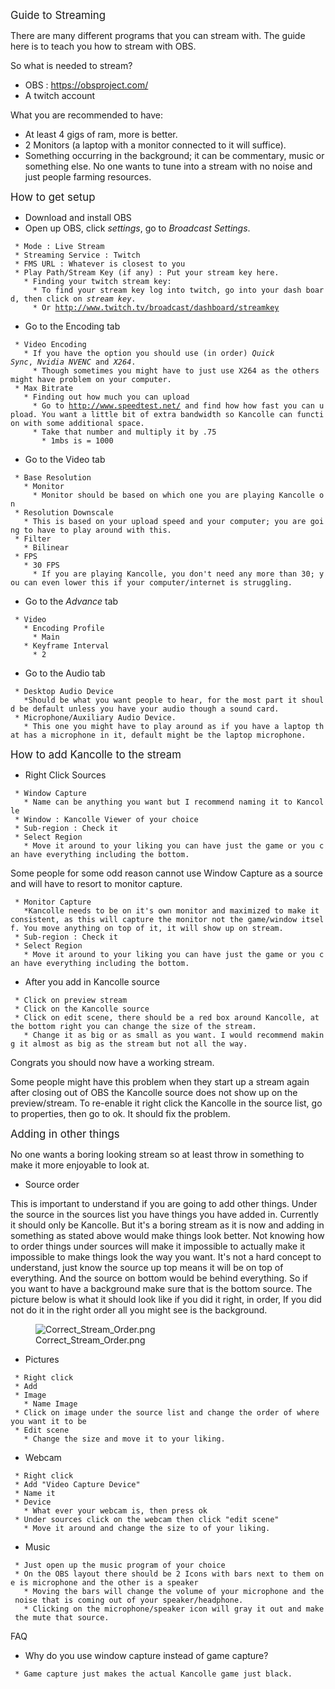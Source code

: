 <big>Guide to Streaming</big>

There are many different programs that you can stream with. The guide here is to teach you how to stream with OBS.

So what is needed to stream?
*OBS : https://obsproject.com/
*A twitch account

What you are recommended to have:
*At least 4 gigs of ram, more is better.
*2 Monitors (a laptop with a monitor connected to it will suffice).
*Something occurring in the background; it can be commentary, music or something else. No one wants to tune into a stream with no noise and just people farming resources.

<big>How to get setup</big>
* Download and install OBS
* Open up OBS, click ''settings'', go to ''Broadcast Settings''.
  * Mode : Live Stream 
  * Streaming Service : Twitch
  * FMS URL : Whatever is closest to you
  * Play Path/Stream Key (if any) : Put your stream key here.
    * Finding your twitch stream key:
      * To find your stream key log into twitch, go into your dash board, then click on ''stream key''.
      * Or http://www.twitch.tv/broadcast/dashboard/streamkey
* Go to the Encoding tab
  * Video Encoding
    * If you have the option you should use (in order) ''Quick Sync'', ''Nvidia NVENC'' and ''X264''.
      * Though sometimes you might have to just use X264 as the others might have problem on your computer.
  * Max Bitrate
    * Finding out how much you can upload
      * Go to http://www.speedtest.net/ and find how how fast you can upload. You want a little bit of extra bandwidth so Kancolle can function with some additional space.
      * Take that number and multiply it by .75
        * 1mbs is = 1000
* Go to the Video tab
  * Base Resolution
    * Monitor
      * Monitor should be based on which one you are playing Kancolle on
  * Resolution Downscale
    * This is based on your upload speed and your computer; you are going to have to play around with this.
  * Filter
    * Bilinear
  * FPS
    * 30 FPS
      * If you are playing Kancolle, you don't need any more than 30; you can even lower this if your computer/internet is struggling.
* Go to the ''Advance'' tab
  * Video
    * Encoding Profile
      * Main
    * Keyframe Interval
      * 2
* Go to the Audio tab
  * Desktop Audio Device
    *Should be what you want people to hear, for the most part it should be default unless you have your audio though a sound card.
  * Microphone/Auxiliary Audio Device.
    * This one you might have to play around as if you have a laptop that has a microphone in it, default might be the laptop microphone.

<big>How to add Kancolle to the stream</big>
* Right Click Sources

  * Window Capture
    * Name can be anything you want but I recommend naming it to Kancolle
  * Window : Kancolle Viewer of your choice
  * Sub-region : Check it
  * Select Region
    * Move it around to your liking you can have just the game or you can have everything including the bottom.

Some people for some odd reason cannot use Window Capture as a source and will have to resort to monitor capture.

  * Monitor Capture
    *Kancolle needs to be on it's own monitor and maximized to make it consistent, as this will capture the monitor not the game/window itself. You move anything on top of it, it will show up on stream.
  * Sub-region : Check it
  * Select Region
    * Move it around to your liking you can have just the game or you can have everything including the bottom.

* After you add in Kancolle source
  * Click on preview stream
  * Click on the Kancolle source
  * Click on edit scene, there should be a red box around Kancolle, at the bottom right you can change the size of the stream.
    * Change it as big or as small as you want. I would recommend making it almost as big as the stream but not all the way.

Congrats you should now have a working stream.

Some people might have this problem when they start up a stream again after closing out of OBS the Kancolle source does not show up on the preview/stream. To re-enable it right click the Kancolle in the source list, go to properties, then go to ok. It should fix the problem.

<big>Adding in other things</big>

No one wants a boring looking stream so at least throw in something to make it more enjoyable to look at.

* Source order

This is important to understand if you are going to add other things. Under the source in the sources list you have things you have added in. Currently it should only be Kancolle. But it's a boring stream as it is now and adding in something as stated above would make things look better. Not knowing how to order things under sources will make it impossible to actually make it impossible to make things look the way you want. It's not a hard concept to understand, just know the source up top means it will be on top of everything. And the source on bottom would be behind everything. So if you want to have a background make sure that is the bottom source. The picture below is what it should look like if you did it right, in order, If you did not do it in the right order all you might see is the background.

[[File:Correct Stream Order.png|thumbnail]]

* Pictures
  * Right click
  * Add
  * Image
    * Name Image
  * Click on image under the source list and change the order of where you want it to be
  * Edit scene
    * Change the size and move it to your liking.

* Webcam
  * Right click
  * Add "Video Capture Device"
  * Name it
  * Device
    * What ever your webcam is, then press ok
  * Under sources click on the webcam then click "edit scene"
    * Move it around and change the size to of your liking.

* Music
  * Just open up the music program of your choice
  * On the OBS layout there should be 2 Icons with bars next to them one is microphone and the other is a speaker
    * Moving the bars will change the volume of your microphone and the noise that is coming out of your speaker/headphone.
    * Clicking on the microphone/speaker icon will gray it out and make the mute that source.

FAQ
* Why do you use window capture instead of game capture?
  * Game capture just makes the actual Kancolle game just black.